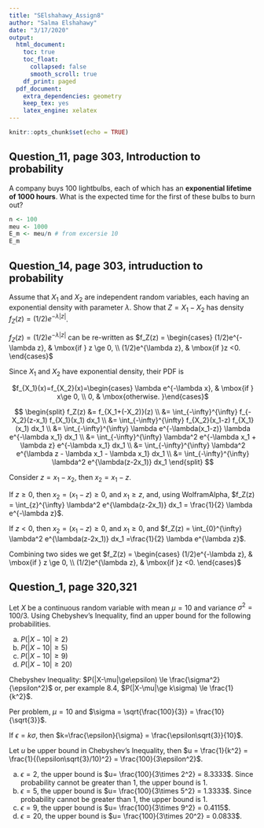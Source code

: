 ```yaml
---
title: "SElshahawy_Assign8"
author: "Salma Elshahawy"
date: "3/17/2020"
output: 
  html_document:
    toc: true
    toc_float:
      collapsed: false
      smooth_scroll: true
    df_print: paged
  pdf_document:
    extra_dependencies: geometry
    keep_tex: yes
    latex_engine: xelatex
---
```


```r
knitr::opts_chunk$set(echo = TRUE)
```

## Question_11, page 303, Introduction to probability

A company buys 100 lightbulbs, each of which has an **exponential lifetime of 1000 hours**. What is the expected time for the first of these bulbs to burn out?


```r
n <- 100
meu <- 1000
E_m <- meu/n # from excersie 10
E_m
```

## Question_14, page 303, intruduction to probability

Assume that $X_1$ and $X_2$ are independent random variables, each having an
exponential density with parameter $\lambda$. Show that $Z = X_1-X_2$ has density
$f_Z(z) = (1/2)e^{-\lambda|z|}$.


$f_Z(z) = (1/2)e^{-\lambda|z|}$ can be re-written as $f_Z(z) = \begin{cases} (1/2)e^{-\lambda z}, & \mbox{if } z \ge 0, \\ (1/2)e^{\lambda z}, & \mbox{if }z <0. \end{cases}$

Since $X_1$ and $X_2$ have exponential density, their PDF is

<CENTER>
$f_{X_1}(x)=f_{X_2}(x)=\begin{cases} \lambda e^{-\lambda x}, & \mbox{if } x\ge 0, \\ 0, & \mbox{otherwise. }\end{cases}$
</CENTER>

$$
\begin{split}
  f_Z(z) &= f_{X_1+(-X_2)}(z) \\
    &= \int_{-\infty}^{\infty} f_{-X_2}(z-x_1) f_{X_1}(x_1) dx_1 \\
    &= \int_{-\infty}^{\infty} f_{X_2}(x_1-z) f_{X_1}(x_1) dx_1 \\
    &= \int_{-\infty}^{\infty} \lambda e^{-\lambda(x_1-z)} \lambda e^{-\lambda x_1} dx_1 \\
    &= \int_{-\infty}^{\infty} \lambda^2 e^{-\lambda x_1 + \lambda z} e^{-\lambda x_1} dx_1 \\
    &= \int_{-\infty}^{\infty} \lambda^2 e^{\lambda z - \lambda x_1 - \lambda x_1} dx_1 \\
    &= \int_{-\infty}^{\infty} \lambda^2 e^{\lambda(z-2x_1)} dx_1
\end{split}
$$

Consider $z=x_1-x_2$, then $x_2=x_1-z$.

If $z \ge 0$, then $x_2=(x_1-z) \ge 0$, and $x_1 \ge z$, and, using WolframAlpha, $f_Z(z) = \int_{z}^{\infty} \lambda^2 e^{\lambda(z-2x_1)} dx_1 = \frac{1}{2} \lambda e^{-\lambda z}$. 

If $z < 0$, then $x_2=(x_1-z) \ge 0$, and $x_1 \ge 0$, and $f_Z(z) = \int_{0}^{\infty} \lambda^2 e^{\lambda(z-2x_1)} dx_1 =\frac{1}{2} \lambda e^{\lambda z}$.

Combining two sides we get $f_Z(z) = \begin{cases} (1/2)e^{-\lambda z}, & \mbox{if } z \ge 0, \\ (1/2)e^{\lambda z}, & \mbox{if }z <0. \end{cases}$

## Question_1, page 320,321

Let $X$ be a continuous random variable with mean $\mu = 10$ and variance
$\sigma^2 = 100/3$. Using Chebyshev's Inequality, find an upper bound for the
following probabilities.

a. $P(|X - 10| \ge 2)$
b. $P(|X - 10| \ge 5)$
c. $P(|X - 10| \ge 9)$
d. $P(|X - 10| \ge 20)$

Chebyshev Inequality: $P(|X-\mu|\ge\epsilon) \le \frac{\sigma^2}{\epsilon^2}$ or, per example 8.4, $P(|X-\mu|\ge k\sigma) \le \frac{1}{k^2}$.

Per problem, $\mu=10$ and $\sigma = \sqrt{\frac{100}{3}} = \frac{10}{\sqrt{3}}$.

If $\epsilon = k\sigma$, then $k=\frac{\epsilon}{\sigma} = \frac{\epsilon\sqrt{3}}{10}$.

Let $u$ be upper bound in Chebyshev's Inequality, then $u = \frac{1}{k^2} = \frac{1}{(\epsilon\sqrt{3}/10)^2} = \frac{100}{3\epsilon^2}$.

a. $\epsilon=2$, the upper bound is $u= \frac{100}{3\times 2^2} = 8.3333$. Since probability cannot be greater than $1$, the upper bound is $1$.
b. $\epsilon=5$, the upper bound is $u= \frac{100}{3\times 5^2} = 1.3333$. Since probability cannot be greater than $1$, the upper bound is $1$.
c. $\epsilon=9$, the upper bound is $u= \frac{100}{3\times 9^2} = 0.4115$.
d. $\epsilon=20$, the upper bound is $u= \frac{100}{3\times 20^2} = 0.0833$.


